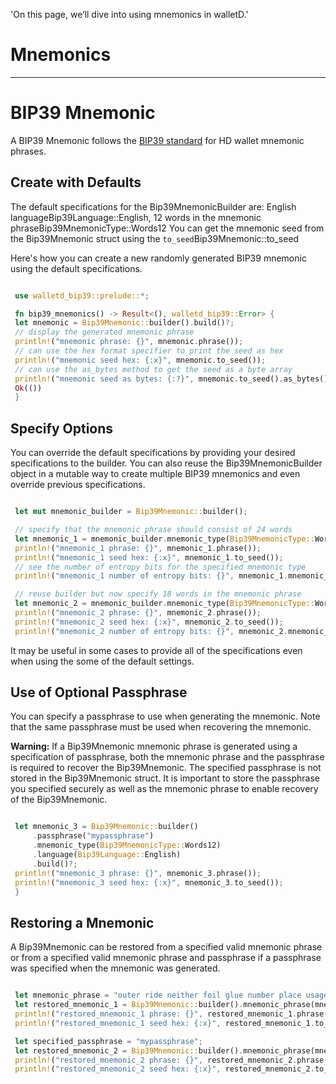   'On this page, we’ll dive into using mnemonics in walletD.'

# Mnemonics
---

# BIP39 Mnemonic

A BIP39 Mnemonic follows the [BIP39 standard](https://github.com/bitcoin/bips/blob/master/bip-0039.mediawiki) for HD wallet mnemonic phrases.

 ## Create with Defaults
 The default specifications for the Bip39MnemonicBuilder are: English languageBip39Language::English, 12 words in the mnemonic phraseBip39MnemonicType::Words12
 You can get the mnemonic seed from the Bip39Mnemonic struct using the `to_seed`Bip39Mnemonic::to_seed

 Here's how you can create a new randomly generated BIP39 mnemonic using the default specifications.

```rust

 use walletd_bip39::prelude::*;

 fn bip39_mnemonics() -> Result<(), walletd_bip39::Error> {
 let mnemonic = Bip39Mnemonic::builder().build()?;
 // display the generated mnemonic phrase
 println!("mnemonic phrase: {}", mnemonic.phrase());
 // can use the hex format specifier to print the seed as hex
 println!("mnemonic seed hex: {:x}", mnemonic.to_seed());
 // can use the as_bytes method to get the seed as a byte array
 println!("mnemonic seed as bytes: {:?}", mnemonic.to_seed().as_bytes());
 Ok(())
 }
 ```
 ## Specify Options
 You can override the default specifications by providing your desired specifications to the builder.
 You can also reuse the Bip39MnemonicBuilder object in a mutable way to create multiple BIP39 mnemonics and even override previous specifications.
```rust

 let mut mnemonic_builder = Bip39Mnemonic::builder();

 // specify that the mnemonic phrase should consist of 24 words
 let mnemonic_1 = mnemonic_builder.mnemonic_type(Bip39MnemonicType::Words24).build()?;
 println!("mnemonic_1 phrase: {}", mnemonic_1.phrase());
 println!("mnemonic_1 seed hex: {:x}", mnemonic_1.to_seed());
 // see the number of entropy bits for the specified mnemonic type
 println!("mnemonic_1 number of entropy bits: {}", mnemonic_1.mnemonic_type().entropy_bits());

 // reuse builder but now specify 18 words in the mnemonic phrase
 let mnemonic_2 = mnemonic_builder.mnemonic_type(Bip39MnemonicType::Words18).build()?;
 println!("mnemonic_2 phrase: {}", mnemonic_2.phrase());
 println!("mnemonic_2 seed hex: {:x}", mnemonic_2.to_seed());
 println!("mnemonic_2 number of entropy bits: {}", mnemonic_2.mnemonic_type().entropy_bits());

 ```

 It may be useful in some cases to provide all of the specifications even when using the some of the default settings.

 ## Use of Optional Passphrase
 You can specify a passphrase to use when generating the mnemonic.
 Note that the same passphrase must be used when recovering the mnemonic.

 **Warning:**
 If a Bip39Mnemonic mnemonic phrase is generated using a specification of passphrase, both the mnemonic phrase and the passphrase is required to recover the Bip39Mnemonic.
 The specified passphrase is not stored in the Bip39Mnemonic struct. It is important to store the passphrase you specified securely as well as the mnemonic phrase to enable recovery of the Bip39Mnemonic.

```rust

 let mnemonic_3 = Bip39Mnemonic::builder()
     .passphrase("mypassphrase")
     .mnemonic_type(Bip39MnemonicType::Words12)
     .language(Bip39Language::English)
     .build()?;
 println!("mnemonic_3 phrase: {}", mnemonic_3.phrase());
 println!("mnemonic_3 seed hex: {:x}", mnemonic_3.to_seed());
 }
 ```

 ## Restoring a Mnemonic

 A Bip39Mnemonic can be restored from a specified valid mnemonic phrase or from a specified valid mnemonic phrase and passphrase if a passphrase was specified when the mnemonic was generated.

```rust

 let mnemonic_phrase = "outer ride neither foil glue number place usage ball shed dry point";
 let restored_mnemonic_1 = Bip39Mnemonic::builder().mnemonic_phrase(mnemonic_phrase).build()?;
 println!("restored_mnemonic_1 phrase: {}", restored_mnemonic_1.phrase());
 println!("restored_mnemonic_1 seed hex: {:x}", restored_mnemonic_1.to_seed());

 let specified_passphrase = "mypassphrase";
 let restored_mnemonic_2 = Bip39Mnemonic::builder().mnemonic_phrase(mnemonic_phrase).passphrase(specified_passphrase).build()?;
 println!("restored_mnemonic_2 phrase: {}", restored_mnemonic_2.phrase());
 println!("restored_mnemonic_2 seed hex: {:x}", restored_mnemonic_2.to_seed());
 ```
